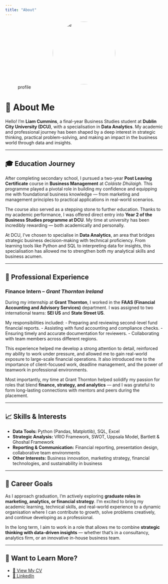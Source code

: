 ```yaml
---
title: "About"
---
```

![profile](images/profile.jpeg){width=200px style="display: block; margin: auto; border-radius: 50%;"}

# 👋 About Me

Hello! I'm **Liam Cummins**, a final-year Business Studies student at **Dublin City University (DCU)**, with a specialisation in **Data Analytics**. My academic and professional journey has been shaped by a deep interest in strategic thinking, practical problem-solving, and making an impact in the business world through data and insights.

---

## 🎓 Education Journey

After completing secondary school, I pursued a two-year **Post Leaving Certificate** course in **Business Management** at *Coláiste Dhúlaigh*. This programme played a pivotal role in building my confidence and equipping me with foundational business knowledge — from marketing and management principles to practical applications in real-world scenarios.

The course also served as a stepping stone to further education. Thanks to my academic performance, I was offered direct entry into **Year 2 of the Business Studies programme at DCU**. My time at university has been incredibly rewarding — both academically and personally.

At DCU, I’ve chosen to specialise in **Data Analytics**, an area that bridges strategic business decision-making with technical proficiency. From learning tools like Python and SQL to interpreting data for insights, this specialisation has allowed me to strengthen both my analytical skills and business acumen.

---

## 💼 Professional Experience

### Finance Intern – *Grant Thornton Ireland*

During my internship at **Grant Thornton**, I worked in the **FAAS (Financial Accounting and Advisory Services)** department. I was assigned to two international teams: **SEI US** and **State Street US**.

My responsibilities included:
- Preparing and reviewing second-level fund financial reports.
- Assisting with fund accounting and compliance checks.
- Ensuring timely and accurate documentation for reviewers.
- Collaborating with team members across different regions.

This experience helped me develop a strong attention to detail, reinforced my ability to work under pressure, and allowed me to gain real-world exposure to large-scale financial operations. It also introduced me to the importance of client-focused work, deadline management, and the power of teamwork in professional environments.

Most importantly, my time at Grant Thornton helped solidify my passion for roles that blend **finance, strategy, and analytics** — and I was grateful to form long-lasting connections with mentors and peers during the placement.

---

## 📈 Skills & Interests

- **Data Tools:** Python (Pandas, Matplotlib), SQL, Excel
- **Strategic Analysis:** VRIO Framework, SWOT, Uppsala Model, Bartlett & Ghoshal Framework
- **Reporting & Communication:** Financial reporting, presentation design, collaborative team environments
- **Other Interests:** Business innovation, marketing strategy, financial technologies, and sustainability in business

---

## 🎯 Career Goals

As I approach graduation, I’m actively exploring **graduate roles in marketing, analytics, or financial strategy**. I'm excited to bring my academic learning, technical skills, and real-world experience to a dynamic organisation where I can contribute to growth, solve problems creatively, and continue developing as a professional.

In the long term, I aim to work in a role that allows me to combine **strategic thinking with data-driven insights** — whether that's in a consultancy, analytics firm, or an innovative in-house business team.

---

## 📄 Want to Learn More?

- [📄 View My CV](files/CV.pdf){.btn .btn-primary target="_blank"}
- [🔗 LinkedIn](https://www.linkedin.com/in/liam-cummins-32251b1b9/)
